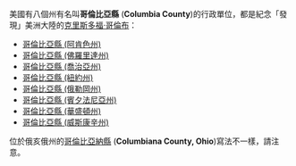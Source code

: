 美國有八個州有名叫'''哥倫比亞縣''' ('''Columbia County''')的行政單位，都是紀念「發現」美洲大陸的[[克里斯多福·哥倫布|克里斯多福·哥倫布]]：
* [[哥倫比亞縣_(阿肯色州)|哥倫比亞縣 (阿肯色州)]]
* [[哥倫比亞縣_(佛羅里達州)|哥倫比亞縣 (佛羅里達州)]]
* [[哥倫比亞縣_(喬治亞州)|哥倫比亞縣 (喬治亞州)]]
* [[哥倫比亞縣_(紐約州)|哥倫比亞縣 (紐約州)]]
* [[哥倫比亞縣_(俄勒岡州)|哥倫比亞縣 (俄勒岡州)]]
* [[哥倫比亞縣_(賓夕法尼亞州)|哥倫比亞縣 (賓夕法尼亞州)]]
* [[哥倫比亞縣_(華盛頓州)|哥倫比亞縣 (華盛頓州)]]
* [[哥倫比亞縣_(威斯康辛州)|哥倫比亞縣 (威斯康辛州)]]

位於俄亥俄州的[[哥倫比亞納縣|哥倫比亞納縣]] ('''Columbiana County, Ohio''')寫法不一樣，請注意。
{{disambig|G哥倫比亞縣|Cat=五字县名消歧义}}